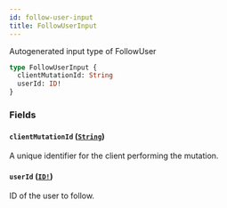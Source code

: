 ```yaml
---
id: follow-user-input
title: FollowUserInput
---
```


Autogenerated input type of FollowUser

```graphql
type FollowUserInput {
  clientMutationId: String
  userId: ID!
}
```

### Fields

#### `clientMutationId` ([`String`](/docs/api/scalars/string))

A unique identifier for the client performing the mutation.

#### `userId` ([`ID!`](/docs/api/scalars/id))

ID of the user to follow.
